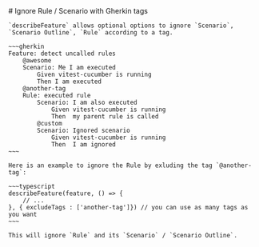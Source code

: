 
<Layout title="Gherkin tags">
    # Ignore Rule / Scenario with Gherkin tags

    `describeFeature` allows optional options to ignore `Scenario`, `Scenario Outline`, `Rule` according to a tag.

    ~~~gherkin
    Feature: detect uncalled rules
        @awesome
        Scenario: Me I am executed
            Given vitest-cucumber is running
            Then I am executed
        @another-tag
        Rule: executed rule
            Scenario: I am also executed
                Given vitest-cucumber is running
                Then  my parent rule is called
            @custom
            Scenario: Ignored scenario
                Given vitest-cucumber is running
                Then  I am ignored
    ~~~

    Here is an example to ignore the Rule by exluding the tag `@another-tag`: 

    ~~~typescript
    describeFeature(feature, () => {
        // ...
    }, { excludeTags : ['another-tag']}) // you can use as many tags as you want
    ~~~

    This will ignore `Rule` and its `Scenario` / `Scenario Outline`.
</Layout>